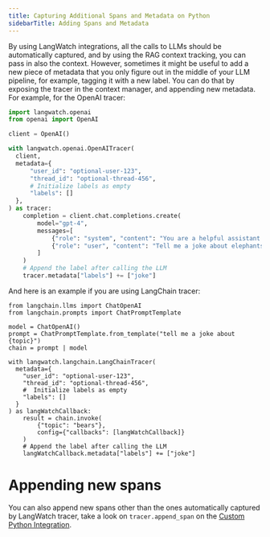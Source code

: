 ```yaml
---
title: Capturing Additional Spans and Metadata on Python
sidebarTitle: Adding Spans and Metadata
---
```


By using LangWatch integrations, all the calls to LLMs should be automatically captured, and by using the RAG context tracking, you can pass in also the context. However, sometimes it might be useful to add a new piece of metadata that you only figure out in the middle of your LLM pipeline, for example, tagging it with a new label. You can do that by exposing the tracer in the context manager, and appending new metadata. For example, for the OpenAI tracer:

```python
import langwatch.openai
from openai import OpenAI

client = OpenAI()

with langwatch.openai.OpenAITracer(
  client,
  metadata={
      "user_id": "optional-user-123",
      "thread_id": "optional-thread-456",
      # Initialize labels as empty
      "labels": []
  },
) as tracer:
    completion = client.chat.completions.create(
        model="gpt-4",
        messages=[
            {"role": "system", "content": "You are a helpful assistant."},
            {"role": "user", "content": "Tell me a joke about elephants."},
        ]
    )
    # Append the label after calling the LLM
    tracer.metadata["labels"] += ["joke"]
```

And here is an example if you are using LangChain tracer:

```import langwatch.langchain
from langchain.llms import ChatOpenAI
from langchain.prompts import ChatPromptTemplate

model = ChatOpenAI()
prompt = ChatPromptTemplate.from_template("tell me a joke about {topic}")
chain = prompt | model

with langwatch.langchain.LangChainTracer(
  metadata={
    "user_id": "optional-user-123",
    "thread_id": "optional-thread-456",
    #  Initialize labels as empty
    "labels": []
  }
) as langWatchCallback:
    result = chain.invoke(
        {"topic": "bears"},
        config={"callbacks": [langWatchCallback]}
    )
    # Append the label after calling the LLM
    langWatchCallback.metadata["labels"] += ["joke"]
```

# Appending new spans

You can also append new spans other than the ones automatically captured by LangWatch tracer, take a look on `tracer.append_span` on the [Custom Python Integration](./custom).
